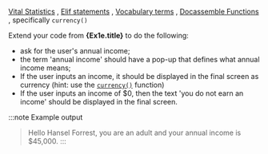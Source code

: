   <a href="/docs/textbook/chapter_02/00-60">Vital Statistics</a>
  <span>, </span>
  <a href="/docs/textbook/chapter_04/00-30">Elif statements</a>
  <span>, </span>
  <a href="https://docassemble.org/docs/modifiers.html#terms">Vocabulary terms</a>
  <span>, </span>
  <a href="https://docassemble.org/docs/functions.html">Docassemble Functions</a>
  <span>, specifically <code>currency()</code></span>
  </div>

Extend your code from **{Ex1e.title}** to do the following:

* ask for the user's annual income;
* the term 'annual income' should have a pop-up that defines what annual income means;
* If the user inputs an income, it should be displayed in the final screen as currency
(hint: use the [`currency()`](https://docassemble.org/docs/functions.html#currency) function)
* If the user inputs an income of $0, then the text 'you do not earn an income' should be displayed in the final screen.

:::note Example output
> Hello Hansel Forrest, you are an adult and your annual income is $45,000.
:::